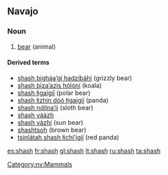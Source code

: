 ==Navajo==
{{wikipedia|lang=nv}}
===Noun===
{{head|nv|noun}}

# [[bear]] (animal)

====Derived terms====
*[[shash bighą́ąʼgi hadzíbáhí]] (grizzly bear)
*[[shash bizaʼazis hólóní]] (koala)
* [[shash łigaígíí]] (polar bear)
* [[shash łizhin dóó łigaígíí]] (panda)
* [[shash ndilnaʼii]] (sloth bear)
* [[shash yáázh]]
* [[shash yázhí]] (sun bear)
* [[shashtsoh]] (brown bear)
*[[tsinlátah shash łichíʼígíí]] (red panda)

[[Category:nv:Mammals]]

[[es:shash]]
[[fr:shash]]
[[gl:shash]]
[[lt:shash]]
[[ru:shash]]
[[ta:shash]]